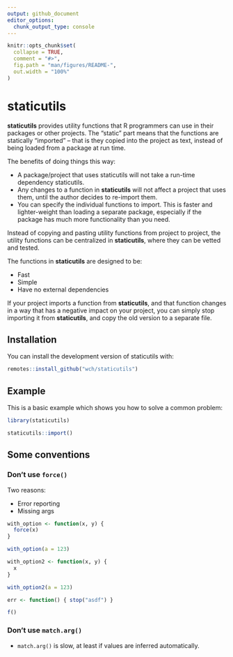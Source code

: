 ```yaml
---
output: github_document
editor_options: 
  chunk_output_type: console
---
```


<!-- README.md is generated from README.Rmd. Please edit that file -->

```r
knitr::opts_chunk$set(
  collapse = TRUE,
  comment = "#>",
  fig.path = "man/figures/README-",
  out.width = "100%"
)
```

# staticutils

<!-- badges: start -->
<!-- badges: end -->

**staticutils** provides utility functions that R programmers can use in their packages or other projects. The "static" part means that the functions are statically "imported" -- that is they copied into the project as text, instead of being loaded from a package at run time.

The benefits of doing things this way:

* A package/project that uses staticutils will not take a run-time dependency staticutils.
* Any changes to a function in **staticutils** will not affect a project that uses them, until the author decides to re-import them.
* You can specify the individual functions to import. This is faster and lighter-weight than loading a separate package, especially if the package has much more functionality than you need.

Instead of copying and pasting utility functions from project to project, the utility functions can be centralized in **staticutils**, where they can be vetted and tested.

The functions in **staticutils** are designed to be:

* Fast
* Simple
* Have no external dependencies

If your project imports a function from **staticutils**, and that function changes in a way that has a negative impact on your project, you can simply stop importing it from **staticutils**, and copy the old version to a separate file.


## Installation

You can install the development version of staticutils with:

```r
remotes::install_github("wch/staticutils")
```

## Example

This is a basic example which shows you how to solve a common problem:

```r
library(staticutils)

staticutils::import()
```

## Some conventions

### Don't use `force()`

Two reasons:

* Error reporting
* Missing args

```r
with_option <- function(x, y) {
  force(x)
}

with_option(a = 123)

with_option2 <- function(x, y) {
  x
}

with_option2(a = 123)

err <- function() { stop("asdf") } 

f()
```



### Don't use `match.arg()`

* `match.arg()` is slow, at least if values are inferred automatically.
